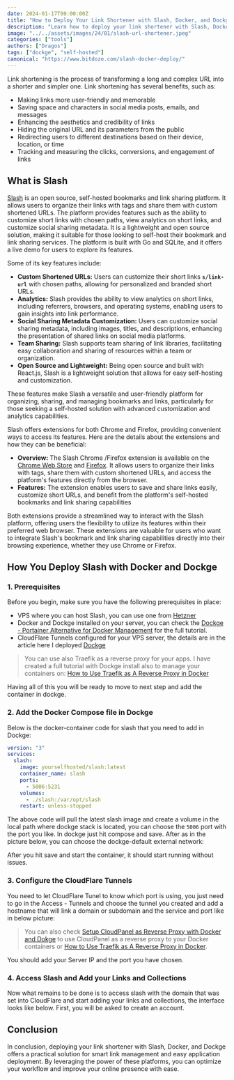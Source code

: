 ```yaml
---
date: 2024-01-17T00:00:00Z
title: "How to Deploy Your Link Shortener with Slash, Docker, and Dockge"
description: "Learn how to deploy your link shortener with Slash, Docker, and Dockge, and enjoy the benefits of smart link management and easy application deployment."
image: "../../assets/images/24/01/slash-url-shortener.jpeg"
categories: ["tools"]
authors: ["Dragos"]
tags: ["dockge", "self-hosted"]
canonical: "https://www.bitdoze.com/slash-docker-deploy/"
---
```



Link shortening is the process of transforming a long and complex URL into a shorter and simpler one. Link shortening has several benefits, such as:

- Making links more user-friendly and memorable
- Saving space and characters in social media posts, emails, and messages
- Enhancing the aesthetics and credibility of links
- Hiding the original URL and its parameters from the public
- Redirecting users to different destinations based on their device, location, or time
- Tracking and measuring the clicks, conversions, and engagement of links

## What is Slash

[Slash](https://github.com/yourselfhosted/slash) is an open source, self-hosted bookmarks and link sharing platform. It allows users to organize their links with tags and share them with custom shortened URLs. The platform provides features such as the ability to customize short links with chosen paths, view analytics on short links, and customize social sharing metadata. It is a lightweight and open source solution, making it suitable for those looking to self-host their bookmark and link sharing services. The platform is built with Go and SQLite, and it offers a live demo for users to explore its features.

<Picture
  src={imag1}
  alt="Slash Link Shorner"
/>

Some of its key features include:

- **Custom Shortened URLs:** Users can customize their short links **`s/link-url`** with chosen paths, allowing for personalized and branded short URLs.
- **Analytics:** Slash provides the ability to view analytics on short links, including referrers, browsers, and operating systems, enabling users to gain insights into link performance.
- **Social Sharing Metadata Customization:** Users can customize social sharing metadata, including images, titles, and descriptions, enhancing the presentation of shared links on social media platforms.
- **Team Sharing:** Slash supports team sharing of link libraries, facilitating easy collaboration and sharing of resources within a team or organization.
- **Open Source and Lightweight:** Being open source and built with React.js, Slash is a lightweight solution that allows for easy self-hosting and customization.

These features make Slash a versatile and user-friendly platform for organizing, sharing, and managing bookmarks and links, particularly for those seeking a self-hosted solution with advanced customization and analytics capabilities.

Slash offers extensions for both Chrome and Firefox, providing convenient ways to access its features. Here are the details about the extensions and how they can be beneficial:

- **Overview:** The Slash Chrome /Firefox extension is available on the [Chrome Web Store](https://chrome.google.com/webstore/detail/slash/ebaiehmkammnacjadffpicipfckgeobg) and [Firefox](https://addons.mozilla.org/firefox/addon/your-slash/). It allows users to organize their links with tags, share them with custom shortened URLs, and access the platform's features directly from the browser.
- **Features:** The extension enables users to save and share links easily, customize short URLs, and benefit from the platform's self-hosted bookmarks and link sharing capabilities

<Picture
  src={imag2}
  alt="Slash extension"
/>

Both extensions provide a streamlined way to interact with the Slash platform, offering users the flexibility to utilize its features within their preferred web browser.
These extensions are valuable for users who want to integrate Slash's bookmark and link sharing capabilities directly into their browsing experience, whether they use Chrome or Firefox.

## How You Deploy Slash with Docker and Dockge

<YouTubeEmbed
  url="https://www.youtube.com/embed/HswSqueUAQc"
  label="How to Deploy Your Link Shortener with Slash, Docker, and Dockge"
/>

### 1. Prerequisites

Before you begin, make sure you have the following prerequisites in place:

- VPS where you can host Slash, you can use one from [Hetzner](https://go.bitdoze.com/hetzner)
- Docker and Dockge installed on your server, you can check the [Dockge - Portainer Alternative for Docker Management](https://www.bitdoze.com/dockge-install/) for the full tutorial.
- CloudFlare Tunnels configured for your VPS server, the details are in the article here I deployed [Dockge](https://www.bitdoze.com/dockge-install/)

> You can use also Traefik as a reverse proxy for your apps. I have created a full tutorial with Dockge install also to manage your containers on: [How to Use Traefik as A Reverse Proxy in Docker](https://www.bitdoze.com/traefik-proxy-docker/)

Having all of this you will be ready to move to next step and add the container in dockge.

### 2. Add the Docker Compose file in Dockge

Below is the docker-container code for slash that you need to add in Dockge:

```yaml
version: "3"
services:
  slash:
    image: yourselfhosted/slash:latest
    container_name: slash
    ports:
      - 5006:5231
    volumes:
      - ./slash:/var/opt/slash
    restart: unless-stopped
```

The above code will pull the latest slash image and create a volume in the local path where dockge stack is located, you can choose the `5006` port with the port you like.
In dockge just hit compose and save. After as in the picture below, you can choose the dockge-default external network:

<Picture src={imag3} alt="Dockge slash deploy" />

After you hit save and start the container, it should start running without issues.

### 3. Configure the CloudFlare Tunnels

You need to let CloudFlare Tunel to know which port is using, you just need to go in the Access - Tunnels and choose the tunnel you created and add a hostname that will link a domain or subdomain and the service and port like in below picture:

<Picture src={imag4} alt="cloudflare tunnels" />

> You can also check [Setup CloudPanel as Reverse Proxy with Docker and Dokge](https://www.bitdoze.com/cloudpanel-setup-dockge/) to use CloudPanel as a reverse proxy to your Docker containers or [How to Use Traefik as A Reverse Proxy in Docker](https://www.bitdoze.com/traefik-proxy-docker/).

You should add your Server IP and the port you have chosen.

### 4. Access Slash and Add your Links and Collections

Now what remains to be done is to access slash with the domain that was set into CloudFlare and start adding your links and collections, the interface looks like below. First, you will be asked to create an account.

<Picture
  src={imag5}
  alt="slash add links"
/>

## Conclusion

In conclusion, deploying your link shortener with Slash, Docker, and Dockge offers a practical solution for smart link management and easy application deployment. By leveraging the power of these platforms, you can optimize your workflow and improve your online presence with ease.
